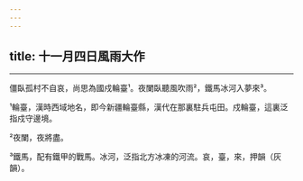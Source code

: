 ```yaml
---
---
---
```

title: 十一月四日風雨大作
---





--------------------

僵臥孤村不自哀，尚思為國戍輪臺¹。夜闌臥聽風吹雨²，鐵馬冰河入夢來³。

¹輪臺，漢時西域地名，即今新疆輪臺縣，漢代在那裏駐兵屯田。戍輪臺，這裏泛指戍守邊境。

²夜闌，夜將盡。

³鐵馬，配有鐵甲的戰馬。冰河，泛指北方冰凍的河流。哀，臺，來，押韻（灰韻）。